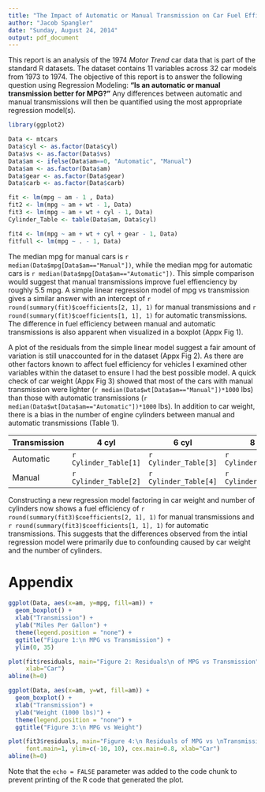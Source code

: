 ```yaml
---
title: "The Impact of Automatic or Manual Transmission on Car Fuel Efficiency"
author: "Jacob Spangler"
date: "Sunday, August 24, 2014"
output: pdf_document
---
```


This report is an analysis of the 1974 *Motor Trend* car data that is part of the standard R datasets.
The dataset contains 11 variables across 32 car models from 1973 to 1974. The objective of this report
is to answer the following question using Regression Modeling: **"Is an automatic or manual transmission better for MPG?"**
Any differences between automatic and manual transmissions will then be quantified using the most 
appropriate regression model(s).

```r
library(ggplot2)

Data <- mtcars
Data$cyl <- as.factor(Data$cyl)
Data$vs <- as.factor(Data$vs)
Data$am <- ifelse(Data$am==0, "Automatic", "Manual")
Data$am <- as.factor(Data$am)
Data$gear <- as.factor(Data$gear)
Data$carb <- as.factor(Data$carb)

fit <- lm(mpg ~ am - 1 , Data)
fit2 <- lm(mpg ~ am + wt - 1, Data)
fit3 <- lm(mpg ~ am + wt + cyl - 1, Data)
Cylinder_Table <- table(Data$am, Data$cyl)

fit4 <- lm(mpg ~ am + wt + cyl + gear - 1, Data)
fitfull <- lm(mpg ~ . - 1, Data)

```

The median mpg for manual cars is `r median(Data$mpg[Data$am=="Manual"])`, while the median mpg for
automatic cars is `r median(Data$mpg[Data$am=="Automatic"])`. This simple comparison would suggest
that manual transmissions improve fuel effienciency by roughly 5.5 mpg. A simple linear regression
model of mpg vs transmission gives a similar answer with an intercept of `r round(summary(fit)$coefficients[2, 1], 1)` for manual transmissions and `r round(summary(fit)$coefficients[1, 1], 1)` for
automatic transmissions. The difference in fuel efficiency between manual and automatic transmissions
is also apparent when visualized in a boxplot (Appx Fig 1).

A plot of the residuals from the simple linear model suggest a fair amount of variation is still
unaccounted for in the dataset (Appx Fig 2). As there are other factors known to affect fuel 
efficiency for vehicles I examined other variables within the dataset to ensure I had the best
possible model. A quick check of car weight (Appx Fig 3) showed that most of the cars with manual
transmission were lighter (`r median(Data$wt[Data$am=="Manual"])*1000` lbs) than those with automatic transmissions (`r median(Data$wt[Data$am=="Automatic"])*1000` lbs). In addition to car weight, there
is a bias in the number of engine cylinders between manual and automatic transmissions (Table 1).

Transmission  | 4 cyl | 6 cyl | 8 cyl
------------- | ------------- | ------------- | -------------
Automatic  | `r Cylinder_Table[1]`  | `r Cylinder_Table[3]`  | `r Cylinder_Table[5]`
Manual  | `r Cylinder_Table[2]`  | `r Cylinder_Table[4]`  | `r Cylinder_Table[6]`

Constructing a new regression model factoring in car weight and number of cylinders now shows a
fuel efficiency of `r round(summary(fit3)$coefficients[2, 1], 1)` for manual transmissions and 
`r round(summary(fit3)$coefficients[1, 1], 1)` for automatic transmissions. This suggests that the
differences observed from the intial regression model were primarily due to confounding caused by
car weight and the number of cylinders.

# Appendix 

```r
ggplot(Data, aes(x=am, y=mpg, fill=am)) +
  geom_boxplot() +
  xlab("Transmission") +
  ylab("Miles Per Gallon") +
  theme(legend.position = "none") +
  ggtitle("Figure 1:\n MPG vs Transmission") +
  ylim(0, 35)

plot(fit$residuals, main="Figure 2: Residuals\n of MPG vs Transmission", font.main=1, ylim=c(-10, 10),
     xlab="Car")
abline(h=0)

ggplot(Data, aes(x=am, y=wt, fill=am)) +
  geom_boxplot() +
  xlab("Transmission") +
  ylab("Weight (1000 lbs)") +
  theme(legend.position = "none") +
  ggtitle("Figure 3:\n MPG vs Weight")

plot(fit3$residuals, main="Figure 4:\n Residuals of MPG vs \nTransmission + Weight + Cyl", 
     font.main=1, ylim=c(-10, 10), cex.main=0.8, xlab="Car")
abline(h=0)

```

Note that the `echo = FALSE` parameter was added to the code chunk to prevent printing of the R code that generated the plot.
